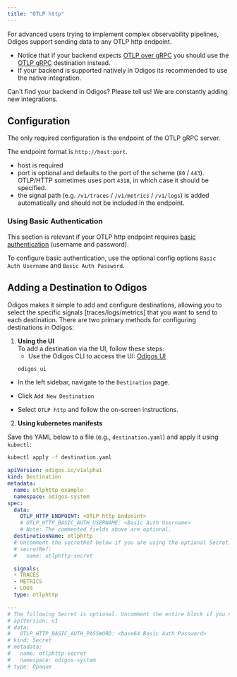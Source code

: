 ---
title: "OTLP http"
---

For advanced users trying to implement complex observability pipelines, Odigos support sending data to any OTLP http endpoint.

- Notice that if your backend expects [OTLP over gRPC](https://opentelemetry.io/docs/specs/otel/protocol/exporter/#configuration-options) you should use the [OTLP gRPC](/backends/otlp) destination instead.
- If your backend is supported natively in Odigos its recommended to use the native integration.

<Tip>
  Can't find your backend in Odigos? Please tell us! We are constantly
  adding new integrations.
</Tip>

## Configuration

The only required configuration is the endpoint of the OTLP gRPC server.

The endpoint format is `http://host:port`.
- host is required
- port is optional and defaults to the port of the scheme (`80` / `443`). OTLP/HTTP sometimes uses port `4318`, in which case it should be specified.
- the signal path (e.g. `/v1/traces` / `/v1/metrics` / `/v1/logs`) is added automatically and should not be included in the endpoint.

### Using Basic Authentication

This section is relevant if your OTLP http endpoint requires [basic authentication](https://en.wikipedia.org/wiki/Basic_access_authentication) (username and password).

To configure basic authentication, use the optional config options `Basic Auth Username` and `Basic Auth Password`.


## Adding a Destination to Odigos

Odigos makes it simple to add and configure destinations, allowing you to select the specific signals [traces/logs/metrics] that you want to send to each destination. There are two primary methods for configuring destinations in Odigos:

1. **Using the UI**  
   To add a destination via the UI, follow these steps:
   - Use the Odigos CLI to access the UI: [Odigos UI](https://docs.odigos.io/cli/odigos_ui)
   ```bash
   odigos ui
    ```
- In the left sidebar, navigate to the `Destination` page.

- Click `Add New Destination`

- Select `OTLP http` and follow the on-screen instructions.


2. **Using kubernetes manifests**

Save the YAML below to a file (e.g., `destination.yaml`) and apply it using `kubectl`:

```bash
kubectl apply -f destination.yaml
```


```yaml
apiVersion: odigos.io/v1alpha1
kind: Destination
metadata:
  name: otlphttp-example
  namespace: odigos-system
spec:
  data:
    OTLP_HTTP_ENDPOINT: <OTLP http Endpoint>
    # OTLP_HTTP_BASIC_AUTH_USERNAME: <Basic Auth Username>
    # Note: The commented fields above are optional.
  destinationName: otlphttp
  # Uncomment the secretRef below if you are using the optional Secret.
  # secretRef:
  #   name: otlphttp-secret

  signals:
  - TRACES
  - METRICS
  - LOGS
  type: otlphttp

---
# The following Secret is optional. Uncomment the entire block if you need to use it.
# apiVersion: v1
# data:
#   OTLP_HTTP_BASIC_AUTH_PASSWORD: <base64 Basic Auth Password>
# kind: Secret
# metadata:
#   name: otlphttp-secret
#   namespace: odigos-system
# type: Opaque
```